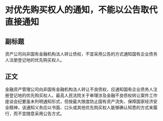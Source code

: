 # 对优先购买权人的通知，不能以公告取代直接通知
## 副标题
资产公司向非国有金融机构法人转让债权，不宜采用公告的方式通知国有企业债务人注册登记地的优先购买权人。
## 正文
金融资产管理公司向非国有金融机构法人转让不良债权，应通知国有企业债务人注册登记地的优先购买权人。最高人民法院关于审理涉及金融不良债权转让案件工作座谈会纪要虽未列明通知形式，但按最大限度防止国有资产流失、保障国家经济安全精神，该通知义务应以书面、口头或其他优先购买权人能够确认知悉的方式来履行，而不宜随意采用公告方式。